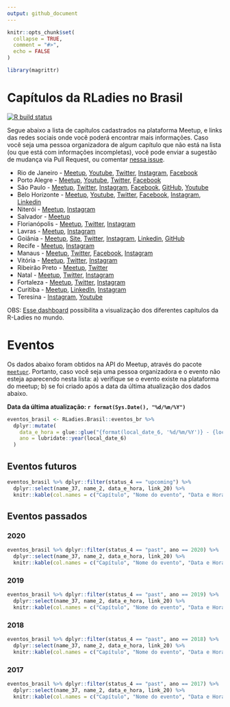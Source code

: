 ```yaml
---
output: github_document
---
```


<!-- README.md is generated from README.Rmd. Please edit that file -->

```r
knitr::opts_chunk$set(
  collapse = TRUE,
  comment = "#>",
  echo = FALSE
)

library(magrittr)
```

# Capítulos da RLadies no Brasil

<!-- badges: start -->
[![R build status](https://github.com/R-Ladies-Sao-Paulo/RLadies-Brasil/workflows/R-CMD-check/badge.svg)](https://github.com/R-Ladies-Sao-Paulo/RLadies-Brasil/actions)
<!-- badges: end -->

Segue abaixo a lista de capítulos cadastrados na plataforma Meetup, e links das redes sociais onde você poderá encontrar mais informações. Caso você seja uma pessoa organizadora de algum capítulo que não está na lista (ou que está com informações incompletas), você pode enviar a sugestão de mudança via Pull Request, ou comentar [nessa issue](https://github.com/R-Ladies-Sao-Paulo/RLadies-Brasil/issues/1).


- Rio de Janeiro - [Meetup](https://www.meetup.com/rladies-rio/), [Youtube](https://www.youtube.com/channel/UCGwTYiK7vTePhPpDRgQAq_A/featured), [Twitter](https://twitter.com/rladiesrio), [Instagram](https://www.instagram.com/rladiesrio/), [Facebook](http://facebook.com/rladiesrio)
- Porto Alegre - [Meetup](https://www.meetup.com/rladies-porto-alegre/), [Youtube](https://www.youtube.com/channel/UCDCOvchmfUW7gFP5CrSIXrw), [Twitter](https://twitter.com/RLadiesPOA), [Facebook](https://www.facebook.com/RLadiesPortoAlegre/)
- São Paulo - [Meetup](https://www.meetup.com/rladies-sao-paulo/), [Twitter](https://twitter.com/RLadiesSaoPaulo), [Instagram](https://www.instagram.com/RLadiesSaoPaulo/), [Facebook](http://facebook.com/RLadiesSaoPaulo), [GitHub](https://github.com/rladies/meetup-presentations_sao-paulo), [Youtube](https://www.youtube.com/c/RLadiesS%C3%A3oPaulo/videos)
- Belo Horizonte - [Meetup](https://www.meetup.com/rladies-belo-horizonte/), [Youtube](https://www.youtube.com/rladiesbelohorizonte), [Twitter](https://twitter.com/RLadiesBH), [Facebook](https://www.facebook.com/rladiesbh), [Instagram](https://www.instagram.com/rladiesbh/), [Linkedin](https://www.linkedin.com/company/rladiesbh/)
- Niterói - [Meetup](https://www.meetup.com/rladies-niteroi/), [Instagram](https://www.instagram.com/rladies.niteroi/?hl=pt-br)
- Salvador - [Meetup](https://www.meetup.com/rladies-salvador/)
- Florianópolis - [Meetup](https://www.meetup.com/rladies-florianopolis/), [Twitter](https://twitter.com/RLadiesFloripa), [Instagram](https://www.instagram.com/rladies.floripa/)
- Lavras - [Meetup](https://www.meetup.com/rladies-lavras/), [Instagram](https://www.instagram.com/rladieslavras/)
- Goiânia - [Meetup](https://www.meetup.com/rladies-goiania/),  [Site](https://www.rladiesgyn.com/), [Twitter](https://twitter.com/rladiesgyn), [Instagram](https://www.instagram.com/rladiesgyn), [Linkedin](https://www.linkedin.com/in/r-ladies-gyn-017898195/), [GitHub](https://github.com/R-LadiesGYN/README)
- Recife - [Meetup](https://www.meetup.com/rladies-recife/), [Instagram](https://www.instagram.com/rladiesrecife)
- Manaus - [Meetup](https://www.meetup.com/R-Ladies-Manaus/), [Twitter](https://twitter.com/r_manaus), [Facebook](https://www.facebook.com/rladiesmanaus), [Instagram](https://www.instagram.com/manausrladies)
- Vitória - [Meetup](https://www.meetup.com/rladies-vitoria/), [Twitter](https://twitter.com/rladiesvix), [Instagram](https://www.instagram.com/rladiesvix)
- Ribeirão Preto - [Meetup](https://www.meetup.com/rladies-ribeirao-preto/), [Twitter](https://twitter.com/rladiesrp)
- Natal - [Meetup](https://www.meetup.com/rladies-natal/), [Twitter](https://twitter.com/RLadiesNatal), [Instagram](https://www.instagram.com/rladiesnatal/)
- Fortaleza - [Meetup](https://www.meetup.com/rladies-fortaleza/), [Twitter](http://www.twitter.com/RLadiesFortal), [Instagram](https://www.instagram.com/rladiesfortaleza)
- Curitiba - [Meetup](https://www.meetup.com/rladies-curitibaa/), [LinkedIn](https://www.linkedin.com/company/r-ladies-curitiba), [Instagram](https://www.instagram.com/rladiescuritiba)
- Teresina - [Instagram](https://www.instagram.com/rladiesthe), [Youtube](https://www.youtube.com/channel/UCiEloyxyXZluv7p46DGCqQQ)


OBS: [Esse  dashboard](https://benubah.github.io/r-community-explorer/rladies.html) possibilita a visualização dos diferentes capítulos da R-Ladies no mundo.

# Eventos 

Os dados abaixo foram obtidos na API do Meetup, através do pacote [`meetupr`](https://rladies.github.io/meetupr/). Portanto, caso você seja uma pessoa organizadora e o evento não esteja aparecendo nesta lista: 
a) verifique se o evento existe na plataforma do meetup;
b) se foi criado após a data da última atualização dos dados abaixo.

**Data da última atualização: `r format(Sys.Date(), "%d/%m/%Y")`**


```r
eventos_brasil <- RLadies.Brasil::eventos_br %>%
  dplyr::mutate(
    data_e_hora = glue::glue("{format(local_date_6, '%d/%m/%Y')} - {local_time_7}"),
    ano = lubridate::year(local_date_6)
  ) 
```


## Eventos futuros

```r
eventos_brasil %>% dplyr::filter(status_4 == "upcoming") %>%
  dplyr::select(name_37, name_2, data_e_hora, link_20) %>%
  knitr::kable(col.names = c("Capítulo", "Nome do evento", "Data e Hora", "Link"))
```


## Eventos passados

### 2020

```r
eventos_brasil %>% dplyr::filter(status_4 == "past", ano == 2020) %>%
  dplyr::select(name_37, name_2, data_e_hora, link_20) %>%
  knitr::kable(col.names = c("Capítulo", "Nome do evento", "Data e Hora", "Link"))
```

### 2019

```r
eventos_brasil %>% dplyr::filter(status_4 == "past", ano == 2019) %>%
  dplyr::select(name_37, name_2, data_e_hora, link_20) %>%
  knitr::kable(col.names = c("Capítulo", "Nome do evento", "Data e Hora", "Link"))
```

### 2018

```r
eventos_brasil %>% dplyr::filter(status_4 == "past", ano == 2018) %>%
  dplyr::select(name_37, name_2, data_e_hora, link_20) %>%
  knitr::kable(col.names = c("Capítulo", "Nome do evento", "Data e Hora", "Link"))
```

### 2017

```r
eventos_brasil %>% dplyr::filter(status_4 == "past", ano == 2017) %>%
  dplyr::select(name_37, name_2, data_e_hora, link_20) %>%
  knitr::kable(col.names = c("Capítulo", "Nome do evento", "Data e Hora", "Link"))
```
